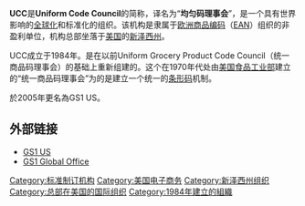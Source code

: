 {{Notability Unreferenced |time=2013-05-08T06:28:58+00:00 }}
'''UCC'''是'''Uniform Code Council'''的简称，译名为“'''均匀码理事会'''”，是一个具有世界影响的[[全球化|全球化]]和标准化的组织。该机构是隶属于[[欧洲商品编码|欧洲商品编码]]（[[EAN|EAN]]）组织的非盈利单位，机构总部坐落于[[美国|美国]]的[[新泽西州|新泽西州]]。

UCC成立于1984年。是在以前Uniform Grocery Product Code Council（统一商品码理事会）的基础上重新组建的。这个在1970年代处由[[美国食品工业部|美国食品工业部]]建立的“统一商品码理事会”为的是建立一个统一的[[条形码|条形码]]机制。

於2005年更名為GS1 US。

== 外部链接 ==
*[http://www.gs1us.org/ GS1 US]{{Wayback|url=http://www.gs1us.org/ |date=20080704150221 }}{{en}}
*[http://www.gs1.org GS1 Global Office]{{Wayback|url=http://www.gs1.org/ |date=20080704064638 }}{{en}}

[[Category:标准制订机构|Category:标准制订机构]]
[[Category:美国电子商务|Category:美国电子商务]]
[[Category:新泽西州组织|Category:新泽西州组织]]
[[Category:总部在美国的国际组织|Category:总部在美国的国际组织]]
[[Category:1984年建立的組織|Category:1984年建立的組織]]